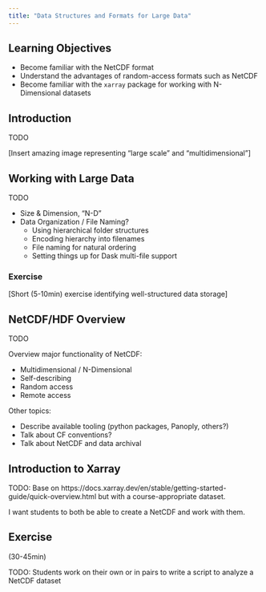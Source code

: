 ```yaml
---
title: "Data Structures and Formats for Large Data"
---
```


## Learning Objectives

- Become familiar with the NetCDF format
- Understand the advantages of random-access formats such as NetCDF
- Become familiar with the `xarray` package for working with N-Dimensional datasets

## Introduction

TODO

[Insert amazing image representing "large scale" and "multidimensional"]

## Working with Large Data

TODO

- Size & Dimension, "N-D"
- Data Organization / File Naming?
    - Using hierarchical folder structures
    - Encoding hierarchy into filenames
    - File naming for natural ordering
    - Setting things up for Dask multi-file support

### Exercise

[Short (5-10min) exercise identifying well-structured data storage]

## NetCDF/HDF Overview

TODO

Overview major functionality of NetCDF:

- Multidimensional / N-Dimensional
- Self-describing
- Random access
- Remote access

Other topics:

- Describe available tooling (python packages, Panoply, others?)
- Talk about CF conventions?
- Talk about NetCDF and data archival

## Introduction to Xarray

TODO: Base on https://docs.xarray.dev/en/stable/getting-started-guide/quick-overview.html but with a course-appropriate dataset.

I want students to both be able to create a NetCDF and work with them.

## Exercise

(30-45min)

TODO: Students work on their own or in pairs to write a script to analyze a NetCDF dataset
